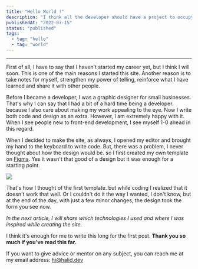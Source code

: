```yaml
---
title: "Hello World !"
description: "I think all the developer should have a project to occupy himself. In my opinion, the most basic project in this regard is a personal website. I will give you some information about how I made my website."
publishedAt: "2022-07-15"
status: "published"
tags:
  - tag: "hello"
  - tag: "world"
---
```


---

First
of all, I have to say that I haven't started my career yet, but I think I will soon.
This is one of the main reasons I started this site. Another reason is to take notes for
myself, strengthen my power of telling, reinforce what I have learned and share it with
other people.

Before I became a developer, I was a graphic designer for small businesses. That's why
I can say that I had a bit of a hard time being a developer. because I also care about making my
work appealing to the eye. Now I write both code and design as an extra. However, I am extremely
happy with it. When I see people new to front-end development, I see myself 1-0 ahead in this regard.

When I decided to make the site, as always, I opened my editor and brought my hand to the
keyboard to write code. But, there was a problem, I never thought about how the design
would be. so I first created my own template on [Figma](https://www.figma.com/). Yes it wasn't that good of a design
but it was enough for a starting point.

![](https://user-images.githubusercontent.com/40598819/179147380-fd640ab5-9c83-4d17-838c-c225a25a94a3.jpg)

That's how I thought of the first template. but while coding I realized that it doesn't work that well. Or I couldn't do it
the way I wanted, I don't know, but at the end of the day, with just a few minor changes, the design took the form you see now.

_In the next article, I will share which technologies I used and where I was inspired while creating the site._

I think it's enough for me to write this long for the first post. **Thank you so much if you've read this far.**

If you want to give advice or mentor on any subject, you can reach me at my email address: [hi@halid.dev](mailto:hi@halid.dev)
